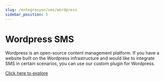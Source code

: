 ```yaml
---
slug: /entegrasyon/sms/wordpress
sidebar_position: 5
---
```


# Wordpress SMS
Wordpress is an open-source content management platform. If you have a website built on the Wordpress infrastructure and would like to integrate SMS in certain scenarios, you can use our custom plugin for Wordpress.

[Click here to explore](https://wordpress.org/plugins/wp-iletimerkezi-sms/)
